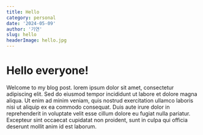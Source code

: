 ```yaml
---
title: Hello
category: personal
date: '2024-05-09'
author: '기연'
slug: hello
headerImage: hello.jpg
---
```


# Hello everyone!

Welcome to my blog post. lorem ipsum dolor sit amet, consectetur adipiscing
elit. Sed do eiusmod tempor incididunt ut labore et dolore magna aliqua. Ut enim
ad minim veniam, quis nostrud exercitation ullamco laboris nisi ut aliquip ex ea
commodo consequat. Duis aute irure dolor in reprehenderit in voluptate velit
esse cillum dolore eu fugiat nulla pariatur. Excepteur sint occaecat cupidatat
non proident, sunt in culpa qui officia deserunt mollit anim id est laborum.

```

```
